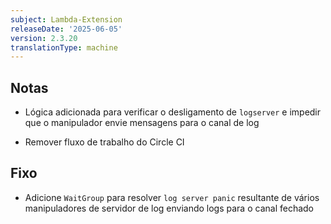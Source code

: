 ```yaml
---
subject: Lambda-Extension
releaseDate: '2025-06-05'
version: 2.3.20
translationType: machine
---
```


## Notas

* Lógica adicionada para verificar o desligamento de `logserver` e impedir que o manipulador envie mensagens para o canal de log

* Remover fluxo de trabalho do Circle CI

## Fixo

* Adicione `WaitGroup` para resolver `log server panic` resultante de vários manipuladores de servidor de log enviando logs para o canal fechado